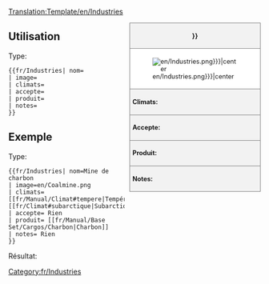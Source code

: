 <noinclude>[[Translation:Template/en/Industries]]</noinclude><!--
Ceci est un modèle pour les industries. '''NE PAS ÉDITER CETTE PAGE''', éditez plutôt l'article spécifique.
--><noinclude></noinclude><!--
--><div style="float:right; width:260px; font-size:90%; border:1px solid gray; background-color:#f2f2f2; margin-left:10px; margin-bottom:10px">
<div style="text-align:center; border-bottom:1px solid gray; padding:5px"><strong>{{{nom|{{PAGENAME}}}}}</strong></div>
<div style="background-color:white; padding:5px">[[File:{{{image|en/Industries.png}}}|center]]</div>
<div style="border-top:1px solid gray; padding:5px"><strong>Climats:</strong> {{{climats}}}</div>
<div style="border-top:1px solid gray; padding:5px"><strong>Accepte:</strong> {{{accepte}}}</div>
<div style="border-top:1px solid gray; padding:5px"><strong>Produit:</strong> {{{produit}}}</div>
<div style="border-top:1px solid gray; padding:5px"><strong>Notes:</strong> {{{notes|Rien}}}</div>
</div><noinclude>

{{en/-}}
==Utilisation==
Type:
<pre>{{fr/Industries| nom=
| image=
| climats=
| accepte=
| produit=
| notes=
}}</pre>

==Exemple==
Type:
<pre>{{fr/Industries| nom=Mine de charbon
| image=en/Coalmine.png
| climats=[[fr/Manual/Climat#tempere|Tempéré]], [[fr/Climat#subarctique|Subarctique]]
| accepte= Rien
| produit= [[fr/Manual/Base Set/Cargos/Charbon|Charbon]]
| notes= Rien
}}</pre>
Résultat:
{{fr/Industries| nom=Mine de charbon
| image=en/Coalmine.png
| climats=[[fr/Manual/Climat#tempere|Tempéré]], [[fr/Manual/Climat#subarctique|Subarctique]]
| accepte= Rien
| produit= [[fr/Manual/Base Set/Cargos/Charbon|Charbon]]
| notes= Rien
}}
</noinclude><includeonly>
[[Category:fr/Industries]]</includeonly>